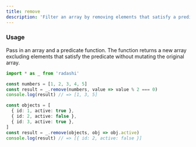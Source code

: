 ```yaml
---
title: remove
description: 'Filter an array by removing elements that satisfy a predicate function'
---
```


### Usage

Pass in an array and a predicate function. The function returns a new array excluding elements that satisfy the predicate without mutating the original array.

```ts
import * as _ from 'radashi'

const numbers = [1, 2, 3, 4, 5]
const result = _.remove(numbers, value => value % 2 === 0)
console.log(result) // => [1, 3, 5]

const objects = [
  { id: 1, active: true },
  { id: 2, active: false },
  { id: 3, active: true },
]
const result = _.remove(objects, obj => obj.active)
console.log(result) // => [{ id: 2, active: false }]
```
